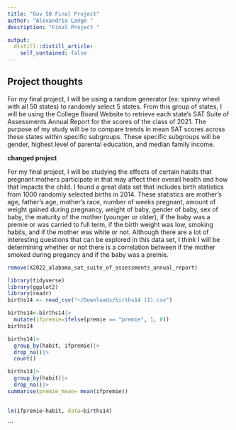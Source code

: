 ```yaml
---
title: "Gov 50 Final Project"
author: "Alexandria Lange "
description: "Final Project "

output:
  distill::distill_article:
    self_contained: false
---
```




## Project thoughts

For my final project, I will be using a random generator (ex: spinny wheel with all 50 states) to randomly select 5 states. From this group of states, I will be using the College Board Website to retrieve each state's SAT Suite of Assessments Annual Report for the scores of the class of 2021. The purpose of my study will be to compare trends in mean SAT scores across these states within specific subgroups. These specific subgroups will be gender, highest level of parental education, and median family income. 

**changed project**

For my final project, I will be studying the effects of certain habits that pregnant mothers participate in that may affect their overall health and how that impacts the child. I found a great data set that includes birth statistics from 1000 randomly selected births in 2014. These statistics are mother's age, father's age, mother's race, number of weeks pregnant, amount of weight gained during pregnancy, weight of baby, gender of baby, sex of baby, the maturity of the mother (younger or older), if the baby was a premie or was carried to full term, if the birth weight was low, smoking habits, and if the mother was white or not. Although there are a lot of interesting questions that can be explored in this data set, I think I will be determining whether or not there is a correlation between if the mother smoked during pregancy and if the baby was a premie. 

```r
remove(X2022_alabama_sat_suite_of_assessments_annual_report)

```

```r
library(tidyverse)
library(ggplot2)
library(readr)
births14 <- read_csv("~/Downloads/births14 (1).csv")

```




```r
births14<-births14|>
  mutate(ifpremie=ifelse(premie == "premie", 1, 0))
births14

```

```r
births14|>
  group_by(habit, ifpremie)|>
  drop_na()|>
  count()
```



```r
births14|>
  group_by(habit)|>
  drop_na()|>
summarise(premie_mean= mean(ifpremie))
  
```


```r
lm(ifpremie~habit, data=births14)
```


  
```

 


